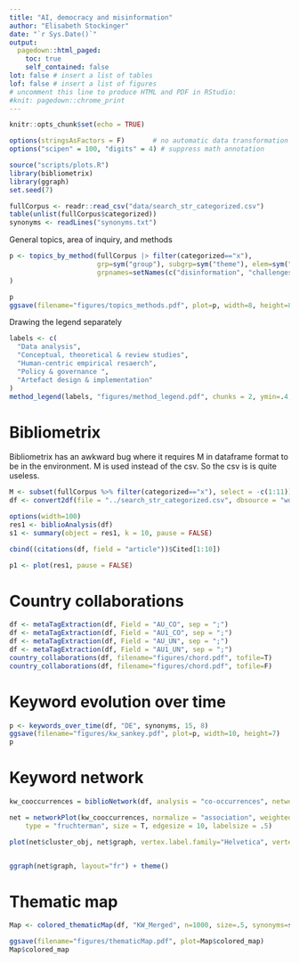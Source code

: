 ```yaml
---
title: "AI, democracy and misinformation"
author: "Elisabeth Stockinger"
date: "`r Sys.Date()`"
output:
  pagedown::html_paged:
    toc: true
    self_contained: false
lot: false # insert a list of tables
lof: false # insert a list of figures
# uncomment this line to produce HTML and PDF in RStudio:
#knit: pagedown::chrome_print
---
```


```r
knitr::opts_chunk$set(echo = TRUE)

options(stringsAsFactors = F)       # no automatic data transformation
options("scipen" = 100, "digits" = 4) # suppress math annotation
```

```r
source("scripts/plots.R")
library(bibliometrix)
library(ggraph)
set.seed(7)
```


```r
fullCorpus <- readr::read_csv("data/search_str_categorized.csv")
table(unlist(fullCorpus$categorized))
synonyms <- readLines("synonyms.txt")
```

General topics, area of inquiry, and methods 


```r
p <- topics_by_method(fullCorpus |> filter(categorized=="x"),
                      grp=sym("group"), subgrp=sym("theme"), elem=sym("article"),
                      grpnames=setNames(c("disinformation", "challenges","utility", "detection", "response"), c("A", "B", "C", "D", "E"))
)

p
ggsave(filename="figures/topics_methods.pdf", plot=p, width=8, height=8)
```


Drawing the legend separately

```r
labels <- c(
  "Data analysis",
  "Conceptual, theoretical & review studies",  
  "Human-centric empirical resaerch",
  "Policy & governance ", 
  "Artefact design & implementation"
)
method_legend(labels, "figures/method_legend.pdf", chunks = 2, ymin=.4, x=0, xjust=0)
```


# Bibliometrix

Bibliometrix has an awkward bug where it requires M in dataframe format to be in the environment. M is used instead of the csv. So the csv is is quite useless.

```r
M <- subset(fullCorpus %>% filter(categorized=="x"), select = -c(1:11))
df <- convert2df(file = "../search_str_categorized.csv", dbsource = "wos", format="csv", remove.duplicates = F)
```



```r
options(width=100)
res1 <- biblioAnalysis(df)
s1 <- summary(object = res1, k = 10, pause = FALSE)
```


```r
cbind((citations(df, field = "article"))$Cited[1:10])
```

```r
p1 <- plot(res1, pause = FALSE)
```


# Country collaborations


```r
df <- metaTagExtraction(df, Field = "AU_CO", sep = ";")
df <- metaTagExtraction(df, Field = "AU1_CO", sep = ";")
df <- metaTagExtraction(df, Field = "AU_UN", sep = ";")
df <- metaTagExtraction(df, Field = "AU1_UN", sep = ";")
country_collaborations(df, filename="figures/chord.pdf", tofile=T)
country_collaborations(df, filename="figures/chord.pdf", tofile=F)
```

# Keyword evolution over time


```r
p <- keywords_over_time(df, "DE", synonyms, 15, 8)
ggsave(filename="figures/kw_sankey.pdf", plot=p, width=10, height=7)
p
```

# Keyword network
```r
kw_cooccurrences = biblioNetwork(df, analysis = "co-occurrences", network = "keywords", sep = ";")

net = networkPlot(kw_cooccurrences, normalize = "association", weighted = T, n = 50, Title = "Keyword Co-occurrences",
    type = "fruchterman", size = T, edgesize = 10, labelsize = .5)

plot(net$cluster_obj, net$graph, vertex.label.family="Helvetica", vertex.label.font=1, vertex.label.dist=1)


ggraph(net$graph, layout="fr") + theme()
```
# Thematic map

```r
Map <- colored_thematicMap(df, "KW_Merged", n=1000, size=.5, synonyms=synonyms)

ggsave(filename="figures/thematicMap.pdf", plot=Map$colored_map)
Map$colored_map
```


